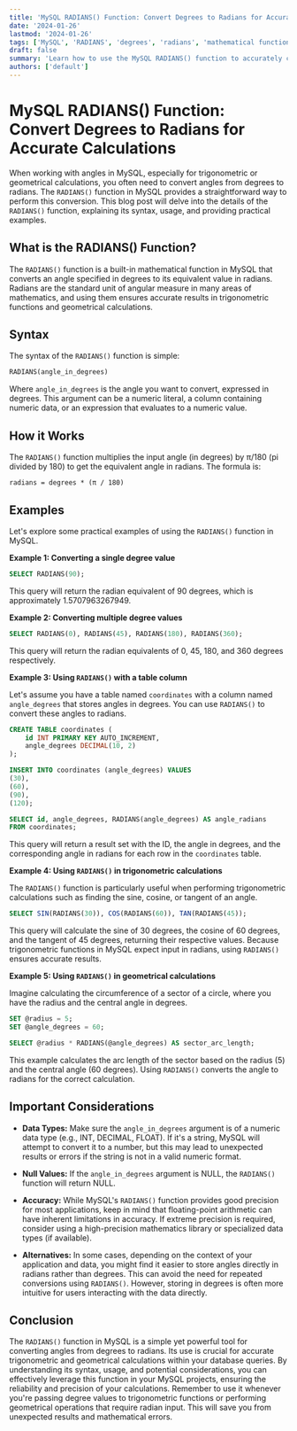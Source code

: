 ```yaml
---
title: 'MySQL RADIANS() Function: Convert Degrees to Radians for Accurate Calculations'
date: '2024-01-26'
lastmod: '2024-01-26'
tags: ['MySQL', 'RADIANS', 'degrees', 'radians', 'mathematical functions', 'database', 'SQL']
draft: false
summary: 'Learn how to use the MySQL RADIANS() function to accurately convert angles from degrees to radians, essential for trigonometric calculations and geometrical computations within your database.'
authors: ['default']
---
```


# MySQL RADIANS() Function: Convert Degrees to Radians for Accurate Calculations

When working with angles in MySQL, especially for trigonometric or geometrical calculations, you often need to convert angles from degrees to radians. The `RADIANS()` function in MySQL provides a straightforward way to perform this conversion. This blog post will delve into the details of the `RADIANS()` function, explaining its syntax, usage, and providing practical examples.

## What is the RADIANS() Function?

The `RADIANS()` function is a built-in mathematical function in MySQL that converts an angle specified in degrees to its equivalent value in radians. Radians are the standard unit of angular measure in many areas of mathematics, and using them ensures accurate results in trigonometric functions and geometrical calculations.

## Syntax

The syntax of the `RADIANS()` function is simple:

```sql
RADIANS(angle_in_degrees)
```

Where `angle_in_degrees` is the angle you want to convert, expressed in degrees. This argument can be a numeric literal, a column containing numeric data, or an expression that evaluates to a numeric value.

## How it Works

The `RADIANS()` function multiplies the input angle (in degrees) by π/180 (pi divided by 180) to get the equivalent angle in radians. The formula is:

```
radians = degrees * (π / 180)
```

## Examples

Let's explore some practical examples of using the `RADIANS()` function in MySQL.

**Example 1: Converting a single degree value**

```sql
SELECT RADIANS(90);
```

This query will return the radian equivalent of 90 degrees, which is approximately 1.5707963267949.

**Example 2: Converting multiple degree values**

```sql
SELECT RADIANS(0), RADIANS(45), RADIANS(180), RADIANS(360);
```

This query will return the radian equivalents of 0, 45, 180, and 360 degrees respectively.

**Example 3: Using `RADIANS()` with a table column**

Let's assume you have a table named `coordinates` with a column named `angle_degrees` that stores angles in degrees. You can use `RADIANS()` to convert these angles to radians.

```sql
CREATE TABLE coordinates (
    id INT PRIMARY KEY AUTO_INCREMENT,
    angle_degrees DECIMAL(10, 2)
);

INSERT INTO coordinates (angle_degrees) VALUES
(30),
(60),
(90),
(120);

SELECT id, angle_degrees, RADIANS(angle_degrees) AS angle_radians
FROM coordinates;
```

This query will return a result set with the ID, the angle in degrees, and the corresponding angle in radians for each row in the `coordinates` table.

**Example 4: Using `RADIANS()` in trigonometric calculations**

The `RADIANS()` function is particularly useful when performing trigonometric calculations such as finding the sine, cosine, or tangent of an angle.

```sql
SELECT SIN(RADIANS(30)), COS(RADIANS(60)), TAN(RADIANS(45));
```

This query will calculate the sine of 30 degrees, the cosine of 60 degrees, and the tangent of 45 degrees, returning their respective values. Because trigonometric functions in MySQL expect input in radians, using `RADIANS()` ensures accurate results.

**Example 5: Using `RADIANS()` in geometrical calculations**

Imagine calculating the circumference of a sector of a circle, where you have the radius and the central angle in degrees.

```sql
SET @radius = 5;
SET @angle_degrees = 60;

SELECT @radius * RADIANS(@angle_degrees) AS sector_arc_length;
```

This example calculates the arc length of the sector based on the radius (5) and the central angle (60 degrees). Using `RADIANS()` converts the angle to radians for the correct calculation.

## Important Considerations

*   **Data Types:**  Make sure the `angle_in_degrees` argument is of a numeric data type (e.g., INT, DECIMAL, FLOAT).  If it's a string, MySQL will attempt to convert it to a number, but this may lead to unexpected results or errors if the string is not in a valid numeric format.

*   **Null Values:** If the `angle_in_degrees` argument is NULL, the `RADIANS()` function will return NULL.

*   **Accuracy:** While MySQL's `RADIANS()` function provides good precision for most applications, keep in mind that floating-point arithmetic can have inherent limitations in accuracy.  If extreme precision is required, consider using a high-precision mathematics library or specialized data types (if available).

*   **Alternatives:** In some cases, depending on the context of your application and data, you might find it easier to store angles directly in radians rather than degrees. This can avoid the need for repeated conversions using `RADIANS()`. However, storing in degrees is often more intuitive for users interacting with the data directly.

## Conclusion

The `RADIANS()` function in MySQL is a simple yet powerful tool for converting angles from degrees to radians. Its use is crucial for accurate trigonometric and geometrical calculations within your database queries. By understanding its syntax, usage, and potential considerations, you can effectively leverage this function in your MySQL projects, ensuring the reliability and precision of your calculations. Remember to use it whenever you're passing degree values to trigonometric functions or performing geometrical operations that require radian input. This will save you from unexpected results and mathematical errors.